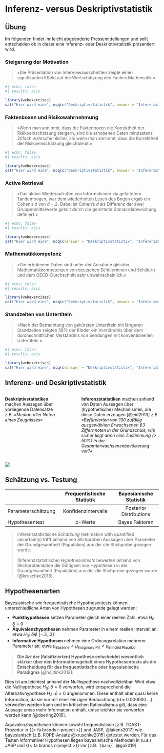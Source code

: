 # Inferenz- versus Deskriptivstatistik {#sec-Inferenz_versus_Deskriptivstatistik}

## Übung
Im folgenden findet ihr leicht abgeänderte Pressemitteilungen und sollt entscheiden ob in dieser eine Inferenz- oder Deskriptivstatistik präsentiert wird.

### Steigerung der Motivation {.unnumbered}

>  »Die Präsentation von Interviewausschnitten zeigte einen signifikanten Effekt auf die Wertschätzung des Faches Mathematik.«

```r
#| echo: false
#| results: asis

library(webexercises)
cat("Hier wird eine", mcq(c("Deskriptivstatistik", answer = "Inferenzstatistik")), "präsentiert")
```

### Faktenboxen und Risikowahrnehmung {.unnumbered}

>  »Wenn man annimmt, dass die Faktenboxen die Korrektheit der Risikoeinschätzung steigern, sind die erhobenen Daten mindestens 20fach wahrscheinlicher, als wenn man annimmt, dass die Korrektheit der Risikoeinschätzung gleichbleibt.«

```r
#| echo: false
#| results: asis

library(webexercises)
cat("Hier wird eine", mcq(c("Deskriptivstatistik", answer = "Inferenzstatistik")), "präsentiert")
```

### Active Retrieval {.unnumbered}

> »Das aktive Wiederaufrufen von Informationen via gefaltetem Tandembogen, war dem wiederholten Lesen des Bogen ergab ein Cohen’s d von $d$ =.2. Dabei ist Cohen’s $d$ als Differenz der zwei Gruppenmittelwerte geteilt durch die gemittelte Standardabweichung definiert.«

```r
#| echo: false
#| results: asis

library(webexercises)
cat("Hier wird eine", mcq(c(answer = "Deskriptivstatistik", "Inferenzstatistik")), "präsentiert")
```


### Mathematikkompetenz {.unnumbered}

>  »Die erhobenen Daten sind unter der Annahme gleicher Mathematikkompetenzen von deutschen Schülerinnen und Schülern und dem OECD-Durchschnitt sehr unwahrscheinlich.«

```r
#| echo: false
#| results: asis

library(webexercises)
cat("Hier wird eine", mcq(c("Deskriptivstatistik", answer = "Inferenzstatistik")), "präsentiert")
```


### Standzeiten von Untertiteln {.unnumbered}

>  »Nach der Betrachtung von gekürzten Untertiteln mit längeren Standzeiten zeigten 58% der Kinder ein Verständnis über dem durchschnittlichen Verständnis von Sendungen mit konventionellen Untertiteln.«

```r
#| echo: false
#| results: asis

library(webexercises)
cat("Hier wird eine", mcq(c(answer = "Deskriptivstatistik", "Inferenzstatistik")), "präsentiert")
```

## Inferenz- und Deskriptivstatistik 

:::: {.columns}

::: {.column width='40%'}
**Deskriptivstatistiken** machen Aussagen über vorliegende Datensätze z.B. *»Median aller Noten eines Zeugnisses«*
:::

::: {.column width='5%'}
:::
::: {.column width='55%'}
**Inferenzstatistiken** machen anhand von Daten Aussagen über (hypothetische) Mechanismen, die diese Daten erzeugen [@eid2013] z.B. *»Befürworten von 100 zufällig ausgewählten Erwachsenen 63 Ziffernnoten in der Grundschule, wie sicher liegt dann eine Zustimmung (> 50%) in der Gesamterwachsenenbevölkerung vor?«*
:::

::::

![](img/ying yang-4.svg){}

## Schätzung vs. Testung

|                    |  Frequentistische<br>Statistik | Bayesianische<br>Statistik |
|--------------------|:------------------------------:|:--------------------------:|
| Parameterschätzung | Konfidenzintervalle            | Posterior Distributions    |
| Hypothesentest     | p-Werte                        | Bayes Faktoren             |

> Inferenzstatistische *Schätzung* (estimation with quantified uncertainty) trifft anhand von Stichproben Aussagen über Parameter der Grundgesamtheit (Population) aus der die Stichprobe gezogen wurde.  <br><br>
(Inferenzstatistische) *Hypothesentests* bewerten anhand von Stichprobendaten die Gültigkeit von Hypothesen in der Grundgesamtheit (Population) aus der die Stichprobe gezogen wurde [@kruschke2018].

## Hypothesenarten
Bayesianische wie frequentistische Hypothesentests können unterschiedliche Arten von Hypothesen zugrunde gelegt werden:

* **Punkthypothesen** setzen Parameter gleich einer reellen Zahl; etwa $H_0\text{: } \delta = 0$ 
* **Äquivalenzhypothesen** nehmen Parameter in einem reellen Intervall an; etwa  $H_0\text{: } \delta \not\in\ [-.3, .3]$ 
* **Informative Hypothesen** nehmen eine Ordnungsrelation mehrerer Parameter an; etwa $\mu_{\text{Baseline}} < \mu_{\text{Imaginary Pill}} < \mu_{\text{Blinded Placebo}}$

> **Die *Art* der (falsifizierten) Hypothese entscheidet wesentlich stärker über den Informationsgehalt eines Hypothesentests als die Entscheidung für das frequentistische oder bayesianische Paradigma** [@hoijtink2012].

Dies ist am leichtest anhand der Nullhypothese nachvollziehbar. Wird etwa die Nullhypothese $H_0\text{: } \delta = 0$ verworfen, wird entsprechend die Alternativhypothese $H_A\text{: } \delta \neq 0$ angenommen. Diese enthält aber quasi keine Information, da sie nur mit einer einzigen Beobachtung (d = 0.000000 ...) verworfen werden kann und im kritischen Rationalismus gilt, dass eine Aussage umso mehr Information enthält, umso leichter sie verworfen werden kann [@doering2016]. 

Äquivalenzhypothesen können sowohl frequentistisch [z.B. TOAST-Prozedur in {{< fa brands r-project >}} und JASP, @lakens2017] wie bayesianisch [z.B. ROPE-Ansatz @kruschke2015] getestet werden. Für das Testen informativer Hypothesen liegen bayesianische Methoden in (u.a.) JASP und {{< fa brands r-project >}} vor [z.B. `{bain}`, @gu2019].

